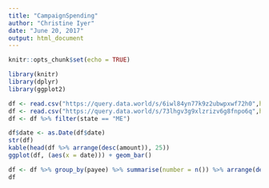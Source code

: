 ```yaml
---
title: "CampaignSpending"
author: "Christine Iyer"
date: "June 20, 2017"
output: html_document
---
```


```r
knitr::opts_chunk$set(echo = TRUE)
```

```r
library(knitr)
library(dplyr)
library(ggplot2)
```

```r
df <- read.csv("https://query.data.world/s/6iwl84yn77k9z2ubwpxwf72h0",header=T);
df <- read.csv("https://query.data.world/s/73lhgv3g9xlzrizv6g8fnpo6q",header=T);
df <- df %>% filter(state == "ME")

df$date <- as.Date(df$date)
str(df)
kable(head(df %>% arrange(desc(amount)), 25))
ggplot(df, (aes(x = date))) + geom_bar()
```

```r
df <- df %>% group_by(payee) %>% summarise(number = n()) %>% arrange(desc(number)) 
df
```




